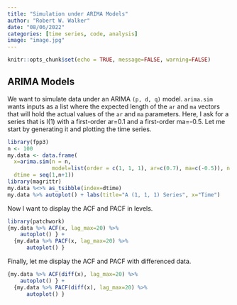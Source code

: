 ```yaml
---
title: "Simulation under ARIMA Models"
author: "Robert W. Walker"
date: "08/06/2022"
categories: [time series, code, analysis]
image: "image.jpg"
---
```


```r
knitr::opts_chunk$set(echo = TRUE, message=FALSE, warning=FALSE)
```

## ARIMA Models

We want to simulate data under an ARIMA `(p, d, q)` model.  `arima.sim` wants inputs as a list where the expected length of the `ar` and `ma` vectors that will hold the actual values of the `ar` and `ma` parameters.  Here, I ask for a series that is I(1) with a first-order ar=0.1 and a first-order ma=-0.5.  Let me start by generating it and plotting the time series.

```r
library(fpp3)
n <- 100
my.data <- data.frame(
  x=arima.sim(n = n, 
              model=list(order = c(1, 1, 1), ar=c(0.7), ma=c(-0.5)), n.start=20), 
  dtime = seq(1,n+1))
library(magrittr)
my.data %<>% as_tsibble(index=dtime) 
my.data %>% autoplot() + labs(title="A (1, 1, 1) Series", x="Time")
```

Now I want to display the ACF and PACF in levels.

```r
library(patchwork)
{my.data %>% ACF(x, lag_max=20) %>% 
    autoplot() } + 
  {my.data %>% PACF(x, lag_max=20) %>% 
      autoplot() }
```

Finally, let me display the ACF and PACF with differenced data.

```r
{my.data %>% ACF(diff(x), lag_max=20) %>% 
    autoplot() } + 
  {my.data %>% PACF(diff(x), lag_max=20) %>% 
      autoplot() }
```

